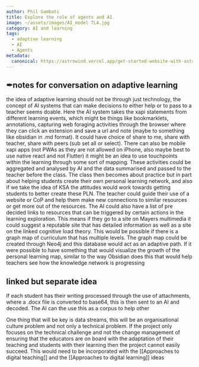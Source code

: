 ```yaml
---
author: Phil Sambati
title: Explore the role of agents and AI.
image: ~/assets/images/AI_model TLA.jpg
category: AI and learning
tags:
  - adaptive learning
  - AI
  - Agents
metadata:
  canonical: https://astrowind.vercel.app/get-started-website-with-astro-tailwind-css
---
```


## ✒notes for conversation on adaptive learning 
the idea of adaptive learning should not be through just technology, the concept of AI systems that can make decisions to either help or to pass to a teacher seems doable.  Here the AI system takes the xapi statements from different learning events, which might be things like bookmarklets, annotations, capturing web foraging activities through the browser where they can click an extension and save a url and note (maybe to something like obsidian in .md format). It could have choice of share to me, share with teacher, share with peers (sub set all or select). There can also be mobile xapi apps (not PWAs as they are not allowed on iPhone, also maybe best to use native react and not Flutter) it might be an idea to use touchpoints within the learning through some sort of mapping. These activities could be aggregated and analysed by AI and the data summarised and passed to the teacher before the class. The class then becomes about practice but in part about helping students create their own personal learning network, and also if we take the idea of KSA the attitudes would work towards getting students to better create these PLN. The teacher could guide their use of a website or CoP and help them make new connections to similar resources or get more out of the resources. The AI could also have a list of pre decided links to resources that can be triggered by certain actions in the learning exploration. This means if they go to a site on Mayers multimedia it could suggest a reputable site that has detailed information as well as a site on the linked cognitive load theory. This would be possible if there is a graph map of curriculum that has multiple levels. The graph map could be created through Neo4j and this database would act as an adaptive path. 
If it were possible to have something that would visualize the growth of the personal learning map, similar to the way Obsidian does this that would help teachers see how the knowledge network is progressing


## linked but separate idea

If each student has their writing processed through the use of attachments, where a .docx file is converted to base64, this is then sent to an AI and decoded. The AI can the use this as a corpus to help other 


One thing that will be key is data streams, this will be an organisational culture problem and not only a technical problem. If the project only focuses on the technical challenge and not the change management of ensuring that the educators are on board with the adaptation of their teaching and students with their learning then the project cannot easily succeed. This would need to be incorporated with the [[Approaches to digital teaching]] and the [[Approaches to digital learning]] ideas

